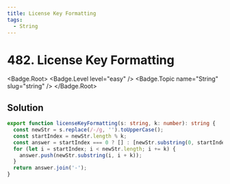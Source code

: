 ```yaml
---
title: License Key Formatting
tags:
  - String
---
```


# 482. License Key Formatting

<Badge.Root>
  <Badge.Level level="easy" />
  <Badge.Topic name="String" slug="string" />
</Badge.Root>

## Solution

```typescript filename="solution.ts" copy
export function licenseKeyFormatting(s: string, k: number): string {
  const newStr = s.replace(/-/g, '').toUpperCase();
  const startIndex = newStr.length % k;
  const answer = startIndex === 0 ? [] : [newStr.substring(0, startIndex)];
  for (let i = startIndex; i < newStr.length; i += k) {
    answer.push(newStr.substring(i, i + k));
  }
  return answer.join('-');
}
```

<ProblemLink
  codingSite="leetcode"
  href="https://leetcode.com/problems/license-key-formatting"
  title="License Key Formatting"
/>
